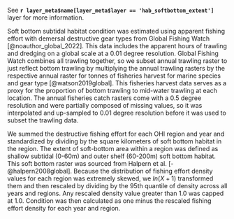 See **`r layer_meta$name[layer_meta$layer == 'hab_softbottom_extent']`** layer for more information.

Soft bottom subtidal habitat condition was estimated using apparent fishing effort with demersal destructive gear types from Global Fishing Watch [@noauthor_global_2022]. This data includes the apparent hours of trawling and dredging on a global scale at a 0.01 degree resolution. Global Fishing Watch combines all trawling together, so we subset annual trawling raster to just reflect bottom trawling by multiplying the annual trawling rasters by the respective annual raster for tonnes of fisheries harvest for marine species and gear type [@watson2019global]. This fisheries harvest data serves as a proxy for the proportion of bottom trawling to mid-water trawling at each location. The annual fisheries catch rasters come with a 0.5 degree resolution and were partially composed of missing values, so it was interpolated and up-sampled to 0.01 degree resolution before it was used to subset the trawling data.

We summed the destructive fishing effort for each OHI region and year and standardized by dividing by the square kilometers of soft bottom habitat in the region. The extent of soft-bottom area within a region was defined as shallow subtidal (0-60m) and outer shelf (60-200m) soft bottom habitat. This soft bottom raster was sourced from Halpern et al. [-@halpern2008global]. Because the distribution of fishing effort density values for each region was extremely skewed, we $ln(X+1)$ transformed them and then rescaled by dividing by the 95th quantile of density across all years and regions. Any rescaled density value greater than 1.0 was capped at 1.0. Condition was then calculated as one minus the rescaled fishing effort density for each year and region. 